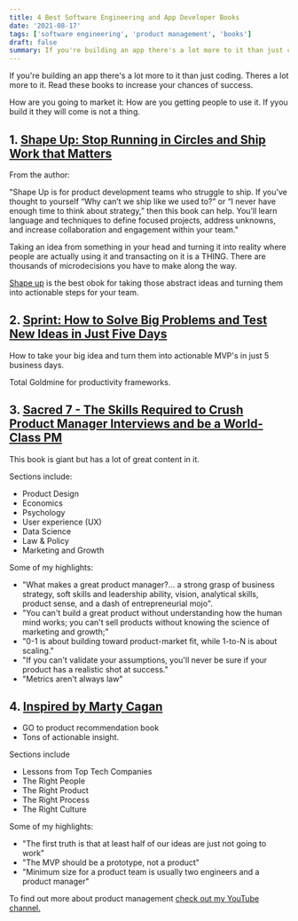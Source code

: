 ```yaml
---
title: 4 Best Software Engineering and App Developer Books
date: '2021-08-17'
tags: ['software engineering', 'product management', 'books']
draft: false
summary: If you're building an app there's a lot more to it than just coding. Read these books to increase your chances of success.
---
```


If you're building an app there's a lot more to it than just coding. Theres a lot more to it. Read these books to increase your chances of success.

How are you going to market it:
How are you getting people to use it.
If yyou build it they will come is not a thing.

## 1. [Shape Up: Stop Running in Circles and Ship Work that Matters](https://basecamp.com/shapeup)

From the author:

"Shape Up is for product development teams who struggle to ship. If you’ve thought to yourself “Why can’t we ship like we used to?” or “I never have enough time to think about strategy,” then this book can help. You’ll learn language and techniques to define focused projects, address unknowns, and increase collaboration and engagement within your team."

Taking an idea from something in your head and turning it into reality where people are actually using it and transacting on it is a THING. There are thousands of microdecisions you have to make along the way.

[Shape up](https://basecamp.com/shapeup) is the best obok for taking those abstract ideas and turning them into actionable steps for your team.

## 2. [Sprint: How to Solve Big Problems and Test New Ideas in Just Five Days](https://www.amazon.com/Sprint-Solve-Problems-Test-Ideas/dp/150112174X)

How to take your big idea and turn them into actionable MVP's in just 5 business days.

Total Goldmine for productivity frameworks.

## 3. [Sacred 7 - The Skills Required to Crush Product Manager Interviews and be a World-Class PM](https://www.amazon.com/Product-Managements-Sacred-Seven-World-Class/dp/0578740583)

This book is giant but has a lot of great content in it.

Sections include:

- Product Design
- Economics
- Psychology
- User experience (UX)
- Data Science
- Law & Policy
- Marketing and Growth

Some of my highlights:

- "What makes a great product manager?... a strong grasp of business strategy, soft skills and leadership ability, vision, analytical skills, product sense, and a dash of entrepreneurial mojo".
- "You can't build a great product without understanding how the human mind works; you can't sell products without knowing the science of marketing and growth;"
- "0-1 is about building toward product-market fit, while 1-to-N is about scaling."
- "If you can't validate your assumptions, you'll never be sure if your product has a realistic shot at success."
- "Metrics aren't always law"

## 4. [Inspired by Marty Cagan](https://svpg.com/inspired-how-to-create-products-customers-love/)

- GO to product recommendation book
- Tons of actionable insight.

Sections include

- Lessons from Top Tech Companies
- The Right People
- The Right Product
- The Right Process
- The Right Culture

Some of my highlights:

- "The first truth is that at least half of our ideas are just not going to work"
- "The MVP should be a prototype, not a product"
- "Minimum size for a product team is usually two engineers and a product manager"

To find out more about product management [check out my YouTube channel.](https://www.youtube.com/channel/UCcuaQecz84wTuxKzr1Yxi4Q)
